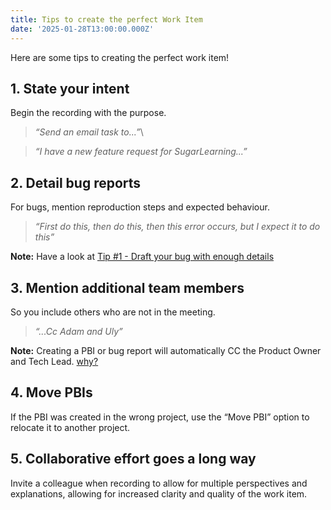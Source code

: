 ```yaml
---
title: Tips to create the perfect Work Item
date: '2025-01-28T13:00:00.000Z'
---
```


Here are some tips to creating the perfect work item!

## 1. **State your intent**

Begin the recording with the purpose.

> *“Send an email task to...”*\

> *“I have a new feature request for SugarLearning...”*

## 2. **Detail bug reports**

For bugs, mention reproduction steps and expected behaviour.

> *“First do this, then do this, then this error occurs, but I expect it to do this”*

**Note:** Have a look at [Tip #1 - Draft your bug with enough details](https://www.ssw.com.au/rules/report-bugs-and-suggestions/#tip-1-draft-your-bug-with-enough-details)

## 3. **Mention additional team members**

So you include others who are not in the meeting.

> *“...Cc Adam and Uly”*

**Note:** Creating a PBI or bug report will automatically CC the Product Owner and Tech Lead. [why?](/user-mention-guidelines-in-work-item-descriptions)

## 4. **Move PBIs**

If the PBI was created in the wrong project, use the “Move PBI” option to relocate it to another project.

## 5. **Collaborative effort goes a long way**

Invite a colleague when recording to allow for multiple perspectives and explanations, allowing for increased clarity and quality of the work item.
